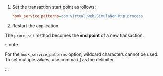 1. Set the transaction start point as follows: 

   ```ini title="whatap.conf"
   hook_service_patterns=com.virtual.web.SimulaNonHttp.process
   ```

2. Restart the application. 

The `process()` method becomes the **end point** of a new transaction.

:::note

For the `hook_service_patterns` option, wildcard characters cannot be used. To set multiple values, use comma (,) as the delimiter.

:::
